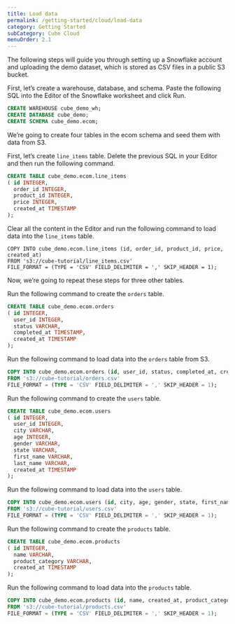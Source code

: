 ```yaml
---
title: Load data
permalink: /getting-started/cloud/load-data
category: Getting Started
subCategory: Cube Cloud
menuOrder: 2.1
---
```


The following steps will guide you through setting up a Snowflake account and uploading the demo dataset, which is stored as CSV files in a public S3 bucket.

First, let’s create a warehouse, database, and schema. Paste the following SQL into the Editor of the Snowflake worksheet and click Run.

```sql
CREATE WAREHOUSE cube_demo_wh;
CREATE DATABASE cube_demo;
CREATE SCHEMA cube_demo.ecom;
```

We’re going to create four tables in the ecom schema and seed them with data from S3.

First, let’s create `line_items` table. Delete the previous SQL in your Editor and then run the following command.

```sql
CREATE TABLE cube_demo.ecom.line_items
( id INTEGER,
  order_id INTEGER,
  product_id INTEGER,
  price INTEGER,
  created_at TIMESTAMP
);
```

Clear all the content in the Editor and run the following command to load data into the `line_items` table.

```
COPY INTO cube_demo.ecom.line_items (id, order_id, product_id, price, created_at)
FROM 's3://cube-tutorial/line_items.csv'
FILE_FORMAT = (TYPE = 'CSV' FIELD_DELIMITER = ',' SKIP_HEADER = 1);
```

Now, we’re going to repeat these steps for three other tables.

Run the following command to create the `orders` table.

```sql
CREATE TABLE cube_demo.ecom.orders
( id INTEGER,
  user_id INTEGER,
  status VARCHAR,
  completed_at TIMESTAMP,
  created_at TIMESTAMP
);
```

Run the following command to load data into the `orders` table from S3.

```sql
COPY INTO cube_demo.ecom.orders (id, user_id, status, completed_at, created_at)
FROM 's3://cube-tutorial/orders.csv'
FILE_FORMAT = (TYPE = 'CSV' FIELD_DELIMITER = ',' SKIP_HEADER = 1);

```

Run the following command to create the `users` table.

```sql
CREATE TABLE cube_demo.ecom.users
( id INTEGER,
  user_id INTEGER,
  city VARCHAR,
  age INTEGER,
  gender VARCHAR,
  state VARCHAR,
  first_name VARCHAR,
  last_name VARCHAR,
  created_at TIMESTAMP
);

```

Run the following command to load data into the `users` table.

```sql
COPY INTO cube_demo.ecom.users (id, city, age, gender, state, first_name, last_name, created_at)
FROM 's3://cube-tutorial/users.csv'
FILE_FORMAT = (TYPE = 'CSV' FIELD_DELIMITER = ',' SKIP_HEADER = 1);

```

Run the following command to create the `products` table.

```sql
CREATE TABLE cube_demo.ecom.products
( id INTEGER,
  name VARCHAR,
  product_category VARCHAR,
  created_at TIMESTAMP
);

```

Run the following command to load data into the `products` table.

```sql
COPY INTO cube_demo.ecom.products (id, name, created_at, product_category)
FROM 's3://cube-tutorial/products.csv'
FILE_FORMAT = (TYPE = 'CSV' FIELD_DELIMITER = ',' SKIP_HEADER = 1);
```
